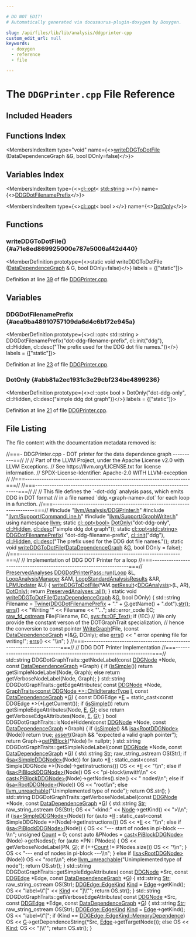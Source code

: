 ```yaml
---

# DO NOT EDIT!
# Automatically generated via docusaurus-plugin-doxygen by Doxygen.

slug: /api/files/lib/lib/analysis/ddgprinter-cpp
custom_edit_url: null
keywords:
  - doxygen
  - reference
  - file

---
```





# The `DDGPrinter.cpp` File Reference

<DoxygenPage pluginConfig={pluginConfig}>



## Included Headers

<IncludesList>
<IncludesListItem
  filePath="llvm/Analysis/DDGPrinter.h"
  permalink="/docs/api/files/include/include/llvm/include/llvm/analysis/ddgprinter-h"
  isLocal="true" />
<IncludesListItem
  filePath="llvm/Support/CommandLine.h"
  permalink="/docs/api/files/include/include/llvm/include/llvm/support/commandline-h"
  isLocal="true" />
<IncludesListItem
  filePath="llvm/Support/GraphWriter.h"
  permalink="/docs/api/files/include/include/llvm/include/llvm/support/graphwriter-h"
  isLocal="true" />
</IncludesList>

## Functions Index

<MembersIndex>

<MembersIndexItem
  type="void"
  name={<><a href="#a71e8ed869925000e787e5006af42d440">writeDDGToDotFile</a> (DataDependenceGraph &amp;G, bool DOnly=false)</>}>
</MembersIndexItem>

</MembersIndex>

## Variables Index

<MembersIndex>

<MembersIndexItem
  type={<><a href="/docs/api/classes/llvm/cl/opt">cl::opt</a>&lt; <a href="/docs/api/files/include/include/llvm/include/llvm/demangle/itaniumdemangle-h/#ae2b0d0345572d6718e219aa76d1d54edab45cffe084dd3d20d928bee85e7b0f21">std::string</a> &gt;</>}
  name={<><a href="#aea9ba48910757109da6d4c6b172e945a">DDGDotFilenamePrefix</a></>}>
</MembersIndexItem>

<MembersIndexItem
  type={<><a href="/docs/api/classes/llvm/cl/opt">cl::opt</a>&lt; bool &gt;</>}
  name={<><a href="#abb81a2ec1931c3e29cbf234be4899236">DotOnly</a></>}>
</MembersIndexItem>

</MembersIndex>


<SectionDefinition>

## Functions

### writeDDGToDotFile() {#a71e8ed869925000e787e5006af42d440}

<MemberDefinition
  prototype={<>static void writeDDGToDotFile (<a href="/docs/api/classes/llvm/datadependencegraph">DataDependenceGraph</a> &amp; G, bool DOnly=false)</>}
  labels = {["static"]}>

Definition at line <a href="#l00039">39</a> of file <a href="/docs/api/files/lib/lib/analysis/ddgprinter-cpp">DDGPrinter.cpp</a>.
</MemberDefinition>

</SectionDefinition>

<SectionDefinition>

## Variables

### DDGDotFilenamePrefix {#aea9ba48910757109da6d4c6b172e945a}

<MemberDefinition
  prototype={<>cl::opt&lt; std::string &gt; DDGDotFilenamePrefix(&quot;dot-ddg-filename-prefix&quot;, cl::init(&quot;ddg&quot;), cl::Hidden, cl::desc(&quot;The prefix used for the DDG dot file names.&quot;))</>}
  labels = {["static"]}>

Definition at line <a href="#l00023">23</a> of file <a href="/docs/api/files/lib/lib/analysis/ddgprinter-cpp">DDGPrinter.cpp</a>.
</MemberDefinition>

### DotOnly {#abb81a2ec1931c3e29cbf234be4899236}

<MemberDefinition
  prototype={<>cl::opt&lt; bool &gt; DotOnly(&quot;dot-ddg-only&quot;, cl::Hidden, cl::desc(&quot;simple ddg dot graph&quot;))</>}
  labels = {["static"]}>

Definition at line <a href="#l00021">21</a> of file <a href="/docs/api/files/lib/lib/analysis/ddgprinter-cpp">DDGPrinter.cpp</a>.
</MemberDefinition>

</SectionDefinition>

## File Listing

The file content with the documentation metadata removed is:

<ProgramListing>

<Link id="l00001" /><CodeLine lineNumber="1"><Highlight kind="comment">//===- DDGPrinter.cpp - DOT printer for the data dependence graph ----------==//</Highlight><Highlight kind="normal"></Highlight></CodeLine>
<Link id="l00002" /><CodeLine lineNumber="2"><Highlight kind="normal"></Highlight><Highlight kind="comment">//</Highlight><Highlight kind="normal"></Highlight></CodeLine>
<Link id="l00003" /><CodeLine lineNumber="3"><Highlight kind="normal"></Highlight><Highlight kind="comment">// Part of the LLVM Project, under the Apache License v2.0 with LLVM Exceptions.</Highlight><Highlight kind="normal"></Highlight></CodeLine>
<Link id="l00004" /><CodeLine lineNumber="4"><Highlight kind="normal"></Highlight><Highlight kind="comment">// See https://llvm.org/LICENSE.txt for license information.</Highlight><Highlight kind="normal"></Highlight></CodeLine>
<Link id="l00005" /><CodeLine lineNumber="5"><Highlight kind="normal"></Highlight><Highlight kind="comment">// SPDX-License-Identifier: Apache-2.0 WITH LLVM-exception</Highlight><Highlight kind="normal"></Highlight></CodeLine>
<Link id="l00006" /><CodeLine lineNumber="6"><Highlight kind="normal"></Highlight><Highlight kind="comment">//</Highlight><Highlight kind="normal"></Highlight></CodeLine>
<Link id="l00007" /><CodeLine lineNumber="7"><Highlight kind="normal"></Highlight><Highlight kind="comment">//===----------------------------------------------------------------------===//</Highlight><Highlight kind="normal"></Highlight></CodeLine>
<Link id="l00008" /><CodeLine lineNumber="8"><Highlight kind="normal"></Highlight></CodeLine>
<Link id="l00009" /><CodeLine lineNumber="9"><Highlight kind="normal"></Highlight><Highlight kind="comment">//===----------------------------------------------------------------------===//</Highlight><Highlight kind="normal"></Highlight></CodeLine>
<Link id="l00010" /><CodeLine lineNumber="10"><Highlight kind="normal"></Highlight><Highlight kind="comment">//</Highlight><Highlight kind="normal"></Highlight></CodeLine>
<Link id="l00011" /><CodeLine lineNumber="11"><Highlight kind="normal"></Highlight><Highlight kind="comment">// This file defines the &#96;-dot-ddg&#96; analysis pass, which emits DDG in DOT format</Highlight><Highlight kind="normal"></Highlight></CodeLine>
<Link id="l00012" /><CodeLine lineNumber="12"><Highlight kind="normal"></Highlight><Highlight kind="comment">// in a file named &#96;ddg.&lt;graph-name&gt;.dot&#96; for each loop  in a function.</Highlight><Highlight kind="normal"></Highlight></CodeLine>
<Link id="l00013" /><CodeLine lineNumber="13"><Highlight kind="normal"></Highlight><Highlight kind="comment">//===----------------------------------------------------------------------===//</Highlight><Highlight kind="normal"></Highlight></CodeLine>
<Link id="l00014" /><CodeLine lineNumber="14"><Highlight kind="normal"></Highlight></CodeLine>
<Link id="l00015" /><CodeLine lineNumber="15"><Highlight kind="normal"></Highlight><Highlight kind="preprocessor">#include &quot;<a href="/docs/api/files/include/include/llvm/include/llvm/analysis/ddgprinter-h">llvm/Analysis/DDGPrinter.h</a>&quot;</Highlight><Highlight kind="normal"></Highlight></CodeLine>
<Link id="l00016" /><CodeLine lineNumber="16"><Highlight kind="normal"></Highlight><Highlight kind="preprocessor">#include &quot;<a href="/docs/api/files/include/include/llvm/include/llvm/support/commandline-h">llvm/Support/CommandLine.h</a>&quot;</Highlight><Highlight kind="normal"></Highlight></CodeLine>
<Link id="l00017" /><CodeLine lineNumber="17"><Highlight kind="normal"></Highlight><Highlight kind="preprocessor">#include &quot;<a href="/docs/api/files/include/include/llvm/include/llvm/support/graphwriter-h">llvm/Support/GraphWriter.h</a>&quot;</Highlight><Highlight kind="normal"></Highlight></CodeLine>
<Link id="l00018" /><CodeLine lineNumber="18"><Highlight kind="normal"></Highlight></CodeLine>
<Link id="l00019" /><CodeLine lineNumber="19"><Highlight kind="normal"></Highlight><Highlight kind="keyword">using namespace </Highlight><Highlight kind="normal"><a href="/docs/api/namespaces/llvm">llvm</a>;</Highlight></CodeLine>
<Link id="l00020" /><CodeLine lineNumber="20"><Highlight kind="normal"></Highlight></CodeLine>
<Link id="l00021" /><CodeLine lineNumber="21" lineLink="#abb81a2ec1931c3e29cbf234be4899236"><Highlight kind="normal"></Highlight><Highlight kind="keyword">static</Highlight><Highlight kind="normal"> <a href="/docs/api/classes/llvm/cl/opt">cl::opt&lt;bool&gt;</a> <a href="#abb81a2ec1931c3e29cbf234be4899236">DotOnly</a>(</Highlight><Highlight kind="stringliteral">&quot;dot-ddg-only&quot;</Highlight><Highlight kind="normal">, <a href="/docs/api/namespaces/llvm/cl/#a68075925a54790e71ca790e1d4f21a40a263ac008d8d31f13ce460395fc4cf7e6">cl::Hidden</a>,</Highlight></CodeLine>
<Link id="l00022" /><CodeLine lineNumber="22"><Highlight kind="normal">                             <a href="/docs/api/structs/llvm/cl/desc">cl::desc</a>(</Highlight><Highlight kind="stringliteral">&quot;simple ddg dot graph&quot;</Highlight><Highlight kind="normal">));</Highlight></CodeLine>
<Link id="l00023" /><CodeLine lineNumber="23" lineLink="#aea9ba48910757109da6d4c6b172e945a"><Highlight kind="normal"></Highlight><Highlight kind="keyword">static</Highlight><Highlight kind="normal"> <a href="/docs/api/classes/llvm/cl/opt">cl::opt&lt;std::string&gt;</a> <a href="#aea9ba48910757109da6d4c6b172e945a">DDGDotFilenamePrefix</a>(</Highlight></CodeLine>
<Link id="l00024" /><CodeLine lineNumber="24"><Highlight kind="normal">    </Highlight><Highlight kind="stringliteral">&quot;dot-ddg-filename-prefix&quot;</Highlight><Highlight kind="normal">, <a href="/docs/api/namespaces/llvm/cl/#ac12e6a8f3a1b511f0dee2ed6de0ae806">cl::init</a>(</Highlight><Highlight kind="stringliteral">&quot;ddg&quot;</Highlight><Highlight kind="normal">), <a href="/docs/api/namespaces/llvm/cl/#a68075925a54790e71ca790e1d4f21a40a263ac008d8d31f13ce460395fc4cf7e6">cl::Hidden</a>,</Highlight></CodeLine>
<Link id="l00025" /><CodeLine lineNumber="25"><Highlight kind="normal">    <a href="/docs/api/structs/llvm/cl/desc">cl::desc</a>(</Highlight><Highlight kind="stringliteral">&quot;The prefix used for the DDG dot file names.&quot;</Highlight><Highlight kind="normal">));</Highlight></CodeLine>
<Link id="l00026" /><CodeLine lineNumber="26"><Highlight kind="normal"></Highlight></CodeLine>
<Link id="l00027" /><CodeLine lineNumber="27"><Highlight kind="normal"></Highlight><Highlight kind="keyword">static</Highlight><Highlight kind="normal"> </Highlight><Highlight kind="keywordtype">void</Highlight><Highlight kind="normal"> <a href="#a71e8ed869925000e787e5006af42d440">writeDDGToDotFile</a>(<a href="/docs/api/classes/llvm/datadependencegraph">DataDependenceGraph</a> &amp;<a href="/docs/api/files/lib/lib/support/md5-cpp/#ad96b7cf3182ce2ba85e5a7a93b12c441">G</a>, </Highlight><Highlight kind="keywordtype">bool</Highlight><Highlight kind="normal"> DOnly = </Highlight><Highlight kind="keyword">false</Highlight><Highlight kind="normal">);</Highlight></CodeLine>
<Link id="l00028" /><CodeLine lineNumber="28"><Highlight kind="normal"></Highlight></CodeLine>
<Link id="l00029" /><CodeLine lineNumber="29"><Highlight kind="normal"></Highlight><Highlight kind="comment">//===--------------------------------------------------------------------===//</Highlight><Highlight kind="normal"></Highlight></CodeLine>
<Link id="l00030" /><CodeLine lineNumber="30"><Highlight kind="normal"></Highlight><Highlight kind="comment">// Implementation of DDG DOT Printer for a loop</Highlight><Highlight kind="normal"></Highlight></CodeLine>
<Link id="l00031" /><CodeLine lineNumber="31"><Highlight kind="normal"></Highlight><Highlight kind="comment">//===--------------------------------------------------------------------===//</Highlight><Highlight kind="normal"></Highlight></CodeLine>
<Link id="l00032" /><CodeLine lineNumber="32" lineLink="/docs/api/classes/llvm/ddgdotprinterpass/#ad73a209beeea1475814429bdd8bdeda5"><Highlight kind="normal"><a href="/docs/api/classes/llvm/preservedanalyses">PreservedAnalyses</a> <a href="/docs/api/classes/llvm/ddgdotprinterpass/#ad73a209beeea1475814429bdd8bdeda5">DDGDotPrinterPass::run</a>(<a href="/docs/api/classes/llvm/loop">Loop</a> &amp;L, <a href="/docs/api/namespaces/llvm/#a58dde534a0ea2a23cb6c779c5c283f75">LoopAnalysisManager</a> &amp;AM,</Highlight></CodeLine>
<Link id="l00033" /><CodeLine lineNumber="33"><Highlight kind="normal">                                         <a href="/docs/api/structs/llvm/loopstandardanalysisresults">LoopStandardAnalysisResults</a> &amp;AR,</Highlight></CodeLine>
<Link id="l00034" /><CodeLine lineNumber="34"><Highlight kind="normal">                                         <a href="/docs/api/classes/llvm/lpmupdater">LPMUpdater</a> &amp;U) &#123;</Highlight></CodeLine>
<Link id="l00035" /><CodeLine lineNumber="35"><Highlight kind="normal">  <a href="#a71e8ed869925000e787e5006af42d440">writeDDGToDotFile</a>(&#42;AM.<a href="/docs/api/classes/llvm/analysismanager/#aaab1fad63e4f3b8679469720a873fedd">getResult</a>&lt;<a href="/docs/api/classes/llvm/ddganalysis">DDGAnalysis</a>&gt;(L, AR), <a href="#abb81a2ec1931c3e29cbf234be4899236">DotOnly</a>);</Highlight></CodeLine>
<Link id="l00036" /><CodeLine lineNumber="36"><Highlight kind="normal">  </Highlight><Highlight kind="keywordflow">return</Highlight><Highlight kind="normal"> <a href="/docs/api/classes/llvm/preservedanalyses/#a1258a1ff55557c27684010ebd7283712">PreservedAnalyses::all</a>();</Highlight></CodeLine>
<Link id="l00037" /><CodeLine lineNumber="37"><Highlight kind="normal">&#125;</Highlight></CodeLine>
<Link id="l00038" /><CodeLine lineNumber="38"><Highlight kind="normal"></Highlight></CodeLine>
<Link id="l00039" /><CodeLine lineNumber="39" lineLink="#a71e8ed869925000e787e5006af42d440"><Highlight kind="normal"></Highlight><Highlight kind="keyword">static</Highlight><Highlight kind="normal"> </Highlight><Highlight kind="keywordtype">void</Highlight><Highlight kind="normal"> <a href="#a71e8ed869925000e787e5006af42d440">writeDDGToDotFile</a>(<a href="/docs/api/classes/llvm/datadependencegraph">DataDependenceGraph</a> &amp;<a href="/docs/api/files/lib/lib/support/md5-cpp/#ad96b7cf3182ce2ba85e5a7a93b12c441">G</a>, </Highlight><Highlight kind="keywordtype">bool</Highlight><Highlight kind="normal"> DOnly) &#123;</Highlight></CodeLine>
<Link id="l00040" /><CodeLine lineNumber="40"><Highlight kind="normal">  std::string Filename =</Highlight></CodeLine>
<Link id="l00041" /><CodeLine lineNumber="41"><Highlight kind="normal">      <a href="/docs/api/classes/llvm/twine">Twine</a>(<a href="#aea9ba48910757109da6d4c6b172e945a">DDGDotFilenamePrefix</a> + </Highlight><Highlight kind="stringliteral">&quot;.&quot;</Highlight><Highlight kind="normal"> + <a href="/docs/api/files/lib/lib/support/md5-cpp/#ad96b7cf3182ce2ba85e5a7a93b12c441">G</a>.getName() + </Highlight><Highlight kind="stringliteral">&quot;.dot&quot;</Highlight><Highlight kind="normal">).<a href="/docs/api/classes/llvm/twine/#a4c1c1093a7749409c70838678514cc7c">str</a>();</Highlight></CodeLine>
<Link id="l00042" /><CodeLine lineNumber="42"><Highlight kind="normal">  <a href="/docs/api/namespaces/llvm/#a9a7b5c68c90f85baaedaa854cc5002cc">errs</a>() &lt;&lt; </Highlight><Highlight kind="stringliteral">&quot;Writing &#39;&quot;</Highlight><Highlight kind="normal"> &lt;&lt; Filename &lt;&lt; </Highlight><Highlight kind="stringliteral">&quot;&#39;...&quot;</Highlight><Highlight kind="normal">;</Highlight></CodeLine>
<Link id="l00043" /><CodeLine lineNumber="43"><Highlight kind="normal"></Highlight></CodeLine>
<Link id="l00044" /><CodeLine lineNumber="44"><Highlight kind="normal">  std::error&#95;code EC;</Highlight></CodeLine>
<Link id="l00045" /><CodeLine lineNumber="45"><Highlight kind="normal">  <a href="/docs/api/classes/llvm/raw-fd-ostream">raw&#95;fd&#95;ostream</a> File(Filename, EC, <a href="/docs/api/namespaces/llvm/sys/fs/#a662978c0cdf81de0d448032f142a3695a6118bd1b7164f1f8f02470a5cb6a538b">sys::fs::OF&#95;Text</a>);</Highlight></CodeLine>
<Link id="l00046" /><CodeLine lineNumber="46"><Highlight kind="normal"></Highlight></CodeLine>
<Link id="l00047" /><CodeLine lineNumber="47"><Highlight kind="normal">  </Highlight><Highlight kind="keywordflow">if</Highlight><Highlight kind="normal"> (!EC)</Highlight></CodeLine>
<Link id="l00048" /><CodeLine lineNumber="48"><Highlight kind="normal">    </Highlight><Highlight kind="comment">// We only provide the constant verson of the DOTGraphTrait specialization,</Highlight><Highlight kind="normal"></Highlight></CodeLine>
<Link id="l00049" /><CodeLine lineNumber="49"><Highlight kind="normal">    </Highlight><Highlight kind="comment">// hence the conversion to const pointer</Highlight><Highlight kind="normal"></Highlight></CodeLine>
<Link id="l00050" /><CodeLine lineNumber="50"><Highlight kind="normal">    <a href="/docs/api/namespaces/llvm/#a45fc498e695e5b2061ab5e6ec8e604a1">WriteGraph</a>(File, (</Highlight><Highlight kind="keyword">const</Highlight><Highlight kind="normal"> <a href="/docs/api/classes/llvm/datadependencegraph">DataDependenceGraph</a> &#42;)&amp;<a href="/docs/api/files/lib/lib/support/md5-cpp/#ad96b7cf3182ce2ba85e5a7a93b12c441">G</a>, DOnly);</Highlight></CodeLine>
<Link id="l00051" /><CodeLine lineNumber="51"><Highlight kind="normal">  </Highlight><Highlight kind="keywordflow">else</Highlight><Highlight kind="normal"></Highlight></CodeLine>
<Link id="l00052" /><CodeLine lineNumber="52"><Highlight kind="normal">    <a href="/docs/api/namespaces/llvm/#a9a7b5c68c90f85baaedaa854cc5002cc">errs</a>() &lt;&lt; </Highlight><Highlight kind="stringliteral">&quot;  error opening file for writing!&quot;</Highlight><Highlight kind="normal">;</Highlight></CodeLine>
<Link id="l00053" /><CodeLine lineNumber="53"><Highlight kind="normal">  <a href="/docs/api/namespaces/llvm/#a9a7b5c68c90f85baaedaa854cc5002cc">errs</a>() &lt;&lt; </Highlight><Highlight kind="stringliteral">&quot;\\n&quot;</Highlight><Highlight kind="normal">;</Highlight></CodeLine>
<Link id="l00054" /><CodeLine lineNumber="54"><Highlight kind="normal">&#125;</Highlight></CodeLine>
<Link id="l00055" /><CodeLine lineNumber="55"><Highlight kind="normal"></Highlight></CodeLine>
<Link id="l00056" /><CodeLine lineNumber="56"><Highlight kind="normal"></Highlight><Highlight kind="comment">//===--------------------------------------------------------------------===//</Highlight><Highlight kind="normal"></Highlight></CodeLine>
<Link id="l00057" /><CodeLine lineNumber="57"><Highlight kind="normal"></Highlight><Highlight kind="comment">// DDG DOT Printer Implementation</Highlight><Highlight kind="normal"></Highlight></CodeLine>
<Link id="l00058" /><CodeLine lineNumber="58"><Highlight kind="normal"></Highlight><Highlight kind="comment">//===--------------------------------------------------------------------===//</Highlight><Highlight kind="normal"></Highlight></CodeLine>
<Link id="l00059" /><CodeLine lineNumber="59"><Highlight kind="normal">std::string DDGDotGraphTraits::getNodeLabel(</Highlight><Highlight kind="keyword">const</Highlight><Highlight kind="normal"> <a href="/docs/api/classes/llvm/ddgnode">DDGNode</a> &#42;Node,</Highlight></CodeLine>
<Link id="l00060" /><CodeLine lineNumber="60"><Highlight kind="normal">                                            </Highlight><Highlight kind="keyword">const</Highlight><Highlight kind="normal"> <a href="/docs/api/classes/llvm/datadependencegraph">DataDependenceGraph</a> &#42;Graph) &#123;</Highlight></CodeLine>
<Link id="l00061" /><CodeLine lineNumber="61"><Highlight kind="normal">  </Highlight><Highlight kind="keywordflow">if</Highlight><Highlight kind="normal"> (<a href="/docs/api/structs/llvm/defaultdotgraphtraits/#ae8629cdc360910256304238ca5db1a45">isSimple</a>())</Highlight></CodeLine>
<Link id="l00062" /><CodeLine lineNumber="62"><Highlight kind="normal">    </Highlight><Highlight kind="keywordflow">return</Highlight><Highlight kind="normal"> getSimpleNodeLabel(Node, Graph);</Highlight></CodeLine>
<Link id="l00063" /><CodeLine lineNumber="63"><Highlight kind="normal">  </Highlight><Highlight kind="keywordflow">else</Highlight><Highlight kind="normal"></Highlight></CodeLine>
<Link id="l00064" /><CodeLine lineNumber="64"><Highlight kind="normal">    </Highlight><Highlight kind="keywordflow">return</Highlight><Highlight kind="normal"> getVerboseNodeLabel(Node, Graph);</Highlight></CodeLine>
<Link id="l00065" /><CodeLine lineNumber="65"><Highlight kind="normal">&#125;</Highlight></CodeLine>
<Link id="l00066" /><CodeLine lineNumber="66"><Highlight kind="normal"></Highlight></CodeLine>
<Link id="l00067" /><CodeLine lineNumber="67"><Highlight kind="normal">std::string DDGDotGraphTraits::getEdgeAttributes(</Highlight></CodeLine>
<Link id="l00068" /><CodeLine lineNumber="68"><Highlight kind="normal">    </Highlight><Highlight kind="keyword">const</Highlight><Highlight kind="normal"> <a href="/docs/api/classes/llvm/ddgnode">DDGNode</a> &#42;Node, <a href="/docs/api/structs/llvm/graphtraits">GraphTraits&lt;const DDGNode &#42;&gt;::ChildIteratorType</a> <a href="/docs/api/files/lib/lib/support/md5-cpp/#ac0eafdc9ee161b71e7af98af736952fd">I</a>,</Highlight></CodeLine>
<Link id="l00069" /><CodeLine lineNumber="69"><Highlight kind="normal">    </Highlight><Highlight kind="keyword">const</Highlight><Highlight kind="normal"> <a href="/docs/api/classes/llvm/datadependencegraph">DataDependenceGraph</a> &#42;<a href="/docs/api/files/lib/lib/support/md5-cpp/#ad96b7cf3182ce2ba85e5a7a93b12c441">G</a>) &#123;</Highlight></CodeLine>
<Link id="l00070" /><CodeLine lineNumber="70"><Highlight kind="normal">  </Highlight><Highlight kind="keyword">const</Highlight><Highlight kind="normal"> DDGEdge &#42;<a href="/docs/api/files/lib/lib/ir/builtingcs-cpp/#abb2b3a60ccc38a28239e19a1646e0c8a">E</a> = </Highlight><Highlight kind="keyword">static&#95;cast&lt;</Highlight><Highlight kind="keyword">const </Highlight><Highlight kind="normal">DDGEdge &#42;</Highlight><Highlight kind="keyword">&gt;</Highlight><Highlight kind="normal">(&#42;<a href="/docs/api/files/lib/lib/support/md5-cpp/#ac0eafdc9ee161b71e7af98af736952fd">I</a>.getCurrent());</Highlight></CodeLine>
<Link id="l00071" /><CodeLine lineNumber="71"><Highlight kind="normal">  </Highlight><Highlight kind="keywordflow">if</Highlight><Highlight kind="normal"> (<a href="/docs/api/structs/llvm/defaultdotgraphtraits/#ae8629cdc360910256304238ca5db1a45">isSimple</a>())</Highlight></CodeLine>
<Link id="l00072" /><CodeLine lineNumber="72"><Highlight kind="normal">    </Highlight><Highlight kind="keywordflow">return</Highlight><Highlight kind="normal"> getSimpleEdgeAttributes(Node, <a href="/docs/api/files/lib/lib/ir/builtingcs-cpp/#abb2b3a60ccc38a28239e19a1646e0c8a">E</a>, <a href="/docs/api/files/lib/lib/support/md5-cpp/#ad96b7cf3182ce2ba85e5a7a93b12c441">G</a>);</Highlight></CodeLine>
<Link id="l00073" /><CodeLine lineNumber="73"><Highlight kind="normal">  </Highlight><Highlight kind="keywordflow">else</Highlight><Highlight kind="normal"></Highlight></CodeLine>
<Link id="l00074" /><CodeLine lineNumber="74"><Highlight kind="normal">    </Highlight><Highlight kind="keywordflow">return</Highlight><Highlight kind="normal"> getVerboseEdgeAttributes(Node, <a href="/docs/api/files/lib/lib/ir/builtingcs-cpp/#abb2b3a60ccc38a28239e19a1646e0c8a">E</a>, <a href="/docs/api/files/lib/lib/support/md5-cpp/#ad96b7cf3182ce2ba85e5a7a93b12c441">G</a>);</Highlight></CodeLine>
<Link id="l00075" /><CodeLine lineNumber="75"><Highlight kind="normal">&#125;</Highlight></CodeLine>
<Link id="l00076" /><CodeLine lineNumber="76"><Highlight kind="normal"></Highlight></CodeLine>
<Link id="l00077" /><CodeLine lineNumber="77"><Highlight kind="normal"></Highlight><Highlight kind="keywordtype">bool</Highlight><Highlight kind="normal"> DDGDotGraphTraits::isNodeHidden(</Highlight><Highlight kind="keyword">const</Highlight><Highlight kind="normal"> <a href="/docs/api/classes/llvm/ddgnode">DDGNode</a> &#42;Node,</Highlight></CodeLine>
<Link id="l00078" /><CodeLine lineNumber="78"><Highlight kind="normal">                                     </Highlight><Highlight kind="keyword">const</Highlight><Highlight kind="normal"> <a href="/docs/api/classes/llvm/datadependencegraph">DataDependenceGraph</a> &#42;Graph) &#123;</Highlight></CodeLine>
<Link id="l00079" /><CodeLine lineNumber="79"><Highlight kind="normal">  </Highlight><Highlight kind="keywordflow">if</Highlight><Highlight kind="normal"> (<a href="/docs/api/structs/llvm/defaultdotgraphtraits/#ae8629cdc360910256304238ca5db1a45">isSimple</a>() &amp;&amp; <a href="/docs/api/namespaces/llvm/#a92ca992e52dddc420f4b069cae06dfbe">isa&lt;RootDDGNode&gt;</a>(Node))</Highlight></CodeLine>
<Link id="l00080" /><CodeLine lineNumber="80"><Highlight kind="normal">    </Highlight><Highlight kind="keywordflow">return</Highlight><Highlight kind="normal"> </Highlight><Highlight kind="keyword">true</Highlight><Highlight kind="normal">;</Highlight></CodeLine>
<Link id="l00081" /><CodeLine lineNumber="81"><Highlight kind="normal">  <a href="/docs/api/files/lib/lib/target/lib/target/amdgpu/silowercontrolflow-cpp/#a4868c5d81c5ccc98c47aeab6244346a0">assert</a>(Graph &amp;&amp; </Highlight><Highlight kind="stringliteral">&quot;expected a valid graph pointer&quot;</Highlight><Highlight kind="normal">);</Highlight></CodeLine>
<Link id="l00082" /><CodeLine lineNumber="82"><Highlight kind="normal">  </Highlight><Highlight kind="keywordflow">return</Highlight><Highlight kind="normal"> Graph-&gt;<a href="/docs/api/classes/llvm/datadependencegraph/#a1a1d1453dbff4d66cdd16b7d60b208b2">getPiBlock</a>(&#42;Node) != </Highlight><Highlight kind="keyword">nullptr</Highlight><Highlight kind="normal">;</Highlight></CodeLine>
<Link id="l00083" /><CodeLine lineNumber="83"><Highlight kind="normal">&#125;</Highlight></CodeLine>
<Link id="l00084" /><CodeLine lineNumber="84"><Highlight kind="normal"></Highlight></CodeLine>
<Link id="l00085" /><CodeLine lineNumber="85"><Highlight kind="normal">std::string</Highlight></CodeLine>
<Link id="l00086" /><CodeLine lineNumber="86"><Highlight kind="normal">DDGDotGraphTraits::getSimpleNodeLabel(</Highlight><Highlight kind="keyword">const</Highlight><Highlight kind="normal"> <a href="/docs/api/classes/llvm/ddgnode">DDGNode</a> &#42;Node,</Highlight></CodeLine>
<Link id="l00087" /><CodeLine lineNumber="87"><Highlight kind="normal">                                      </Highlight><Highlight kind="keyword">const</Highlight><Highlight kind="normal"> <a href="/docs/api/classes/llvm/datadependencegraph">DataDependenceGraph</a> &#42;<a href="/docs/api/files/lib/lib/support/md5-cpp/#ad96b7cf3182ce2ba85e5a7a93b12c441">G</a>) &#123;</Highlight></CodeLine>
<Link id="l00088" /><CodeLine lineNumber="88"><Highlight kind="normal">  std::string <a href="/docs/api/namespaces/anonymous-rustdemangle-cpp-/#a76a6de3bfe4b34e80479b5139aae1ab7aebccbbd337efb2ddb5979c57125bad1b">Str</a>;</Highlight></CodeLine>
<Link id="l00089" /><CodeLine lineNumber="89"><Highlight kind="normal">  raw&#95;string&#95;ostream OS(Str);</Highlight></CodeLine>
<Link id="l00090" /><CodeLine lineNumber="90"><Highlight kind="normal">  </Highlight><Highlight kind="keywordflow">if</Highlight><Highlight kind="normal"> (<a href="/docs/api/namespaces/llvm/#a92ca992e52dddc420f4b069cae06dfbe">isa&lt;SimpleDDGNode&gt;</a>(Node))</Highlight></CodeLine>
<Link id="l00091" /><CodeLine lineNumber="91"><Highlight kind="normal">    </Highlight><Highlight kind="keywordflow">for</Highlight><Highlight kind="normal"> (</Highlight><Highlight kind="keyword">auto</Highlight><Highlight kind="normal"> &#42;<a href="/docs/api/files/lib/lib/target/lib/target/nvptx/nvvmintrrange-cpp/#ac5804672fc0850438d63caec770647f8">II</a> : </Highlight><Highlight kind="keyword">static&#95;cast&lt;</Highlight><Highlight kind="keyword">const </Highlight><Highlight kind="normal">SimpleDDGNode &#42;</Highlight><Highlight kind="keyword">&gt;</Highlight><Highlight kind="normal">(Node)-&gt;getInstructions())</Highlight></CodeLine>
<Link id="l00092" /><CodeLine lineNumber="92"><Highlight kind="normal">      OS &lt;&lt; &#42;<a href="/docs/api/files/lib/lib/target/lib/target/nvptx/nvvmintrrange-cpp/#ac5804672fc0850438d63caec770647f8">II</a> &lt;&lt; </Highlight><Highlight kind="stringliteral">&quot;\\n&quot;</Highlight><Highlight kind="normal">;</Highlight></CodeLine>
<Link id="l00093" /><CodeLine lineNumber="93"><Highlight kind="normal">  </Highlight><Highlight kind="keywordflow">else</Highlight><Highlight kind="normal"> </Highlight><Highlight kind="keywordflow">if</Highlight><Highlight kind="normal"> (<a href="/docs/api/namespaces/llvm/#a92ca992e52dddc420f4b069cae06dfbe">isa&lt;PiBlockDDGNode&gt;</a>(Node))</Highlight></CodeLine>
<Link id="l00094" /><CodeLine lineNumber="94"><Highlight kind="normal">    OS &lt;&lt; </Highlight><Highlight kind="stringliteral">&quot;pi-block\\nwith\\n&quot;</Highlight><Highlight kind="normal"></Highlight></CodeLine>
<Link id="l00095" /><CodeLine lineNumber="95"><Highlight kind="normal">       &lt;&lt; <a href="/docs/api/namespaces/llvm/#ac4fc845f5ed92de63cd4474f128f5fc5">cast&lt;PiBlockDDGNode&gt;</a>(Node)-&gt;getNodes().size() &lt;&lt; </Highlight><Highlight kind="stringliteral">&quot; nodes\\n&quot;</Highlight><Highlight kind="normal">;</Highlight></CodeLine>
<Link id="l00096" /><CodeLine lineNumber="96"><Highlight kind="normal">  </Highlight><Highlight kind="keywordflow">else</Highlight><Highlight kind="normal"> </Highlight><Highlight kind="keywordflow">if</Highlight><Highlight kind="normal"> (<a href="/docs/api/namespaces/llvm/#a92ca992e52dddc420f4b069cae06dfbe">isa&lt;RootDDGNode&gt;</a>(Node))</Highlight></CodeLine>
<Link id="l00097" /><CodeLine lineNumber="97"><Highlight kind="normal">    OS &lt;&lt; </Highlight><Highlight kind="stringliteral">&quot;root\\n&quot;</Highlight><Highlight kind="normal">;</Highlight></CodeLine>
<Link id="l00098" /><CodeLine lineNumber="98"><Highlight kind="normal">  </Highlight><Highlight kind="keywordflow">else</Highlight><Highlight kind="normal"></Highlight></CodeLine>
<Link id="l00099" /><CodeLine lineNumber="99"><Highlight kind="normal">    <a href="/docs/api/files/include/include/llvm/include/llvm/support/errorhandling-h/#ace243f5c25697a1107cce46626b3dc94">llvm&#95;unreachable</a>(</Highlight><Highlight kind="stringliteral">&quot;Unimplemented type of node&quot;</Highlight><Highlight kind="normal">);</Highlight></CodeLine>
<Link id="l00100" /><CodeLine lineNumber="100"><Highlight kind="normal">  </Highlight><Highlight kind="keywordflow">return</Highlight><Highlight kind="normal"> OS.str();</Highlight></CodeLine>
<Link id="l00101" /><CodeLine lineNumber="101"><Highlight kind="normal">&#125;</Highlight></CodeLine>
<Link id="l00102" /><CodeLine lineNumber="102"><Highlight kind="normal"></Highlight></CodeLine>
<Link id="l00103" /><CodeLine lineNumber="103"><Highlight kind="normal">std::string</Highlight></CodeLine>
<Link id="l00104" /><CodeLine lineNumber="104"><Highlight kind="normal">DDGDotGraphTraits::getVerboseNodeLabel(</Highlight><Highlight kind="keyword">const</Highlight><Highlight kind="normal"> <a href="/docs/api/classes/llvm/ddgnode">DDGNode</a> &#42;Node,</Highlight></CodeLine>
<Link id="l00105" /><CodeLine lineNumber="105"><Highlight kind="normal">                                       </Highlight><Highlight kind="keyword">const</Highlight><Highlight kind="normal"> <a href="/docs/api/classes/llvm/datadependencegraph">DataDependenceGraph</a> &#42;<a href="/docs/api/files/lib/lib/support/md5-cpp/#ad96b7cf3182ce2ba85e5a7a93b12c441">G</a>) &#123;</Highlight></CodeLine>
<Link id="l00106" /><CodeLine lineNumber="106"><Highlight kind="normal">  std::string <a href="/docs/api/namespaces/anonymous-rustdemangle-cpp-/#a76a6de3bfe4b34e80479b5139aae1ab7aebccbbd337efb2ddb5979c57125bad1b">Str</a>;</Highlight></CodeLine>
<Link id="l00107" /><CodeLine lineNumber="107"><Highlight kind="normal">  raw&#95;string&#95;ostream OS(Str);</Highlight></CodeLine>
<Link id="l00108" /><CodeLine lineNumber="108"><Highlight kind="normal">  OS &lt;&lt; </Highlight><Highlight kind="stringliteral">&quot;&lt;kind:&quot;</Highlight><Highlight kind="normal"> &lt;&lt; <a href="/docs/api/namespaces/llvm/rdf/#ac54dd04d6e441d1b72195477e5bc1909">Node</a>-&gt;getKind() &lt;&lt; </Highlight><Highlight kind="stringliteral">&quot;&gt;\\n&quot;</Highlight><Highlight kind="normal">;</Highlight></CodeLine>
<Link id="l00109" /><CodeLine lineNumber="109"><Highlight kind="normal">  </Highlight><Highlight kind="keywordflow">if</Highlight><Highlight kind="normal"> (<a href="/docs/api/namespaces/llvm/#a92ca992e52dddc420f4b069cae06dfbe">isa&lt;SimpleDDGNode&gt;</a>(Node))</Highlight></CodeLine>
<Link id="l00110" /><CodeLine lineNumber="110"><Highlight kind="normal">    </Highlight><Highlight kind="keywordflow">for</Highlight><Highlight kind="normal"> (</Highlight><Highlight kind="keyword">auto</Highlight><Highlight kind="normal"> &#42;<a href="/docs/api/files/lib/lib/target/lib/target/nvptx/nvvmintrrange-cpp/#ac5804672fc0850438d63caec770647f8">II</a> : </Highlight><Highlight kind="keyword">static&#95;cast&lt;</Highlight><Highlight kind="keyword">const </Highlight><Highlight kind="normal">SimpleDDGNode &#42;</Highlight><Highlight kind="keyword">&gt;</Highlight><Highlight kind="normal">(Node)-&gt;getInstructions())</Highlight></CodeLine>
<Link id="l00111" /><CodeLine lineNumber="111"><Highlight kind="normal">      OS &lt;&lt; &#42;<a href="/docs/api/files/lib/lib/target/lib/target/nvptx/nvvmintrrange-cpp/#ac5804672fc0850438d63caec770647f8">II</a> &lt;&lt; </Highlight><Highlight kind="stringliteral">&quot;\\n&quot;</Highlight><Highlight kind="normal">;</Highlight></CodeLine>
<Link id="l00112" /><CodeLine lineNumber="112"><Highlight kind="normal">  </Highlight><Highlight kind="keywordflow">else</Highlight><Highlight kind="normal"> </Highlight><Highlight kind="keywordflow">if</Highlight><Highlight kind="normal"> (<a href="/docs/api/namespaces/llvm/#a92ca992e52dddc420f4b069cae06dfbe">isa&lt;PiBlockDDGNode&gt;</a>(Node)) &#123;</Highlight></CodeLine>
<Link id="l00113" /><CodeLine lineNumber="113"><Highlight kind="normal">    OS &lt;&lt; </Highlight><Highlight kind="stringliteral">&quot;--- start of nodes in pi-block ---\\n&quot;</Highlight><Highlight kind="normal">;</Highlight></CodeLine>
<Link id="l00114" /><CodeLine lineNumber="114"><Highlight kind="normal">    </Highlight><Highlight kind="keywordtype">unsigned</Highlight><Highlight kind="normal"> <a href="/docs/api/namespaces/llvm/#a845e08be4b0320d66901a66b0c0e9509">Count</a> = 0;</Highlight></CodeLine>
<Link id="l00115" /><CodeLine lineNumber="115"><Highlight kind="normal">    </Highlight><Highlight kind="keyword">const</Highlight><Highlight kind="normal"> </Highlight><Highlight kind="keyword">auto</Highlight><Highlight kind="normal"> &amp;PNodes = <a href="/docs/api/namespaces/llvm/#ac4fc845f5ed92de63cd4474f128f5fc5">cast&lt;PiBlockDDGNode&gt;</a>(Node)-&gt;getNodes();</Highlight></CodeLine>
<Link id="l00116" /><CodeLine lineNumber="116"><Highlight kind="normal">    </Highlight><Highlight kind="keywordflow">for</Highlight><Highlight kind="normal"> (</Highlight><Highlight kind="keyword">auto</Highlight><Highlight kind="normal"> &#42;PN : PNodes) &#123;</Highlight></CodeLine>
<Link id="l00117" /><CodeLine lineNumber="117"><Highlight kind="normal">      OS &lt;&lt; getVerboseNodeLabel(PN, <a href="/docs/api/files/lib/lib/support/md5-cpp/#ad96b7cf3182ce2ba85e5a7a93b12c441">G</a>);</Highlight></CodeLine>
<Link id="l00118" /><CodeLine lineNumber="118"><Highlight kind="normal">      </Highlight><Highlight kind="keywordflow">if</Highlight><Highlight kind="normal"> (++<a href="/docs/api/namespaces/llvm/#a845e08be4b0320d66901a66b0c0e9509">Count</a> != PNodes.size())</Highlight></CodeLine>
<Link id="l00119" /><CodeLine lineNumber="119"><Highlight kind="normal">        OS &lt;&lt; </Highlight><Highlight kind="stringliteral">&quot;\\n&quot;</Highlight><Highlight kind="normal">;</Highlight></CodeLine>
<Link id="l00120" /><CodeLine lineNumber="120"><Highlight kind="normal">    &#125;</Highlight></CodeLine>
<Link id="l00121" /><CodeLine lineNumber="121"><Highlight kind="normal">    OS &lt;&lt; </Highlight><Highlight kind="stringliteral">&quot;--- end of nodes in pi-block ---\\n&quot;</Highlight><Highlight kind="normal">;</Highlight></CodeLine>
<Link id="l00122" /><CodeLine lineNumber="122"><Highlight kind="normal">  &#125; </Highlight><Highlight kind="keywordflow">else</Highlight><Highlight kind="normal"> </Highlight><Highlight kind="keywordflow">if</Highlight><Highlight kind="normal"> (<a href="/docs/api/namespaces/llvm/#a92ca992e52dddc420f4b069cae06dfbe">isa&lt;RootDDGNode&gt;</a>(Node))</Highlight></CodeLine>
<Link id="l00123" /><CodeLine lineNumber="123"><Highlight kind="normal">    OS &lt;&lt; </Highlight><Highlight kind="stringliteral">&quot;root\\n&quot;</Highlight><Highlight kind="normal">;</Highlight></CodeLine>
<Link id="l00124" /><CodeLine lineNumber="124"><Highlight kind="normal">  </Highlight><Highlight kind="keywordflow">else</Highlight><Highlight kind="normal"></Highlight></CodeLine>
<Link id="l00125" /><CodeLine lineNumber="125"><Highlight kind="normal">    <a href="/docs/api/files/include/include/llvm/include/llvm/support/errorhandling-h/#ace243f5c25697a1107cce46626b3dc94">llvm&#95;unreachable</a>(</Highlight><Highlight kind="stringliteral">&quot;Unimplemented type of node&quot;</Highlight><Highlight kind="normal">);</Highlight></CodeLine>
<Link id="l00126" /><CodeLine lineNumber="126"><Highlight kind="normal">  </Highlight><Highlight kind="keywordflow">return</Highlight><Highlight kind="normal"> OS.str();</Highlight></CodeLine>
<Link id="l00127" /><CodeLine lineNumber="127"><Highlight kind="normal">&#125;</Highlight></CodeLine>
<Link id="l00128" /><CodeLine lineNumber="128"><Highlight kind="normal"></Highlight></CodeLine>
<Link id="l00129" /><CodeLine lineNumber="129"><Highlight kind="normal">std::string DDGDotGraphTraits::getSimpleEdgeAttributes(</Highlight></CodeLine>
<Link id="l00130" /><CodeLine lineNumber="130"><Highlight kind="normal">    </Highlight><Highlight kind="keyword">const</Highlight><Highlight kind="normal"> <a href="/docs/api/classes/llvm/ddgnode">DDGNode</a> &#42;Src, </Highlight><Highlight kind="keyword">const</Highlight><Highlight kind="normal"> <a href="/docs/api/classes/llvm/ddgedge">DDGEdge</a> &#42;Edge, </Highlight><Highlight kind="keyword">const</Highlight><Highlight kind="normal"> <a href="/docs/api/classes/llvm/datadependencegraph">DataDependenceGraph</a> &#42;<a href="/docs/api/files/lib/lib/support/md5-cpp/#ad96b7cf3182ce2ba85e5a7a93b12c441">G</a>) &#123;</Highlight></CodeLine>
<Link id="l00131" /><CodeLine lineNumber="131"><Highlight kind="normal">  std::string <a href="/docs/api/namespaces/anonymous-rustdemangle-cpp-/#a76a6de3bfe4b34e80479b5139aae1ab7aebccbbd337efb2ddb5979c57125bad1b">Str</a>;</Highlight></CodeLine>
<Link id="l00132" /><CodeLine lineNumber="132"><Highlight kind="normal">  raw&#95;string&#95;ostream OS(Str);</Highlight></CodeLine>
<Link id="l00133" /><CodeLine lineNumber="133"><Highlight kind="normal">  <a href="/docs/api/classes/llvm/ddgedge/#a3778f36f0b9f1e346196a8f8e60a833b">DDGEdge::EdgeKind</a> <a href="/docs/api/namespaces/llvm/lltok/#af353621f14cb4b4b3af5ffaff84076b1">Kind</a> = <a href="/docs/api/namespaces/llvm/anonymous-spirvstructurizer-cpp-/#a8d66cf215f224ab9746eb012bfc6fbc4">Edge</a>-&gt;getKind();</Highlight></CodeLine>
<Link id="l00134" /><CodeLine lineNumber="134"><Highlight kind="normal">  OS &lt;&lt; </Highlight><Highlight kind="stringliteral">&quot;label=\\&quot;&#91;&quot;</Highlight><Highlight kind="normal"> &lt;&lt; <a href="/docs/api/namespaces/llvm/lltok/#af353621f14cb4b4b3af5ffaff84076b1">Kind</a> &lt;&lt; </Highlight><Highlight kind="stringliteral">&quot;&#93;\\&quot;&quot;</Highlight><Highlight kind="normal">;</Highlight></CodeLine>
<Link id="l00135" /><CodeLine lineNumber="135"><Highlight kind="normal">  </Highlight><Highlight kind="keywordflow">return</Highlight><Highlight kind="normal"> OS.str();</Highlight></CodeLine>
<Link id="l00136" /><CodeLine lineNumber="136"><Highlight kind="normal">&#125;</Highlight></CodeLine>
<Link id="l00137" /><CodeLine lineNumber="137"><Highlight kind="normal"></Highlight></CodeLine>
<Link id="l00138" /><CodeLine lineNumber="138"><Highlight kind="normal">std::string DDGDotGraphTraits::getVerboseEdgeAttributes(</Highlight></CodeLine>
<Link id="l00139" /><CodeLine lineNumber="139"><Highlight kind="normal">    </Highlight><Highlight kind="keyword">const</Highlight><Highlight kind="normal"> <a href="/docs/api/classes/llvm/ddgnode">DDGNode</a> &#42;Src, </Highlight><Highlight kind="keyword">const</Highlight><Highlight kind="normal"> <a href="/docs/api/classes/llvm/ddgedge">DDGEdge</a> &#42;Edge, </Highlight><Highlight kind="keyword">const</Highlight><Highlight kind="normal"> <a href="/docs/api/classes/llvm/datadependencegraph">DataDependenceGraph</a> &#42;<a href="/docs/api/files/lib/lib/support/md5-cpp/#ad96b7cf3182ce2ba85e5a7a93b12c441">G</a>) &#123;</Highlight></CodeLine>
<Link id="l00140" /><CodeLine lineNumber="140"><Highlight kind="normal">  std::string <a href="/docs/api/namespaces/anonymous-rustdemangle-cpp-/#a76a6de3bfe4b34e80479b5139aae1ab7aebccbbd337efb2ddb5979c57125bad1b">Str</a>;</Highlight></CodeLine>
<Link id="l00141" /><CodeLine lineNumber="141"><Highlight kind="normal">  raw&#95;string&#95;ostream OS(Str);</Highlight></CodeLine>
<Link id="l00142" /><CodeLine lineNumber="142"><Highlight kind="normal">  <a href="/docs/api/classes/llvm/ddgedge/#a3778f36f0b9f1e346196a8f8e60a833b">DDGEdge::EdgeKind</a> <a href="/docs/api/namespaces/llvm/lltok/#af353621f14cb4b4b3af5ffaff84076b1">Kind</a> = <a href="/docs/api/namespaces/llvm/anonymous-spirvstructurizer-cpp-/#a8d66cf215f224ab9746eb012bfc6fbc4">Edge</a>-&gt;getKind();</Highlight></CodeLine>
<Link id="l00143" /><CodeLine lineNumber="143"><Highlight kind="normal">  OS &lt;&lt; </Highlight><Highlight kind="stringliteral">&quot;label=\\&quot;&#91;&quot;</Highlight><Highlight kind="normal">;</Highlight></CodeLine>
<Link id="l00144" /><CodeLine lineNumber="144"><Highlight kind="normal">  </Highlight><Highlight kind="keywordflow">if</Highlight><Highlight kind="normal"> (Kind == <a href="/docs/api/classes/llvm/ddgedge/#a3778f36f0b9f1e346196a8f8e60a833bad307e4a4462ecd7b9733b088e912df5c">DDGEdge::EdgeKind::MemoryDependence</a>)</Highlight></CodeLine>
<Link id="l00145" /><CodeLine lineNumber="145"><Highlight kind="normal">    OS &lt;&lt; <a href="/docs/api/files/lib/lib/support/md5-cpp/#ad96b7cf3182ce2ba85e5a7a93b12c441">G</a>-&gt;getDependenceString(&#42;Src, <a href="/docs/api/namespaces/llvm/anonymous-spirvstructurizer-cpp-/#a8d66cf215f224ab9746eb012bfc6fbc4">Edge</a>-&gt;getTargetNode());</Highlight></CodeLine>
<Link id="l00146" /><CodeLine lineNumber="146"><Highlight kind="normal">  </Highlight><Highlight kind="keywordflow">else</Highlight><Highlight kind="normal"></Highlight></CodeLine>
<Link id="l00147" /><CodeLine lineNumber="147"><Highlight kind="normal">    OS &lt;&lt; <a href="/docs/api/namespaces/llvm/lltok/#af353621f14cb4b4b3af5ffaff84076b1">Kind</a>;</Highlight></CodeLine>
<Link id="l00148" /><CodeLine lineNumber="148"><Highlight kind="normal">  OS &lt;&lt; </Highlight><Highlight kind="stringliteral">&quot;&#93;\\&quot;&quot;</Highlight><Highlight kind="normal">;</Highlight></CodeLine>
<Link id="l00149" /><CodeLine lineNumber="149"><Highlight kind="normal">  </Highlight><Highlight kind="keywordflow">return</Highlight><Highlight kind="normal"> OS.str();</Highlight></CodeLine>
<Link id="l00150" /><CodeLine lineNumber="150"><Highlight kind="normal">&#125;</Highlight></CodeLine>

</ProgramListing>

</DoxygenPage>
